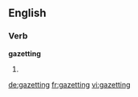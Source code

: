 
==English==

===Verb===
'''gazetting'''

# {{present participle of|gazette}}

[[de:gazetting]]
[[fr:gazetting]]
[[vi:gazetting]]